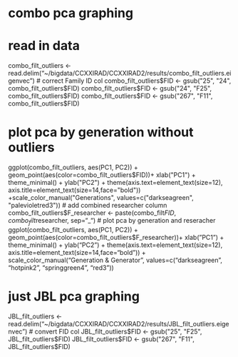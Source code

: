 # combo pca graphing
# read in data
combo_filt_outliers <- read.delim("~/bigdata/CCXXIRAD/CCXXIRAD2/results/combo_filt_outliers.eigenvec")
# correct Family ID col
combo_filt_outliers$FID <- gsub("25", "24", combo_filt_outliers$FID)
combo_filt_outliers$FID <- gsub("24", "F25", combo_filt_outliers$FID)
combo_filt_outliers$FID <- gsub("267", "F11", combo_filt_outliers$FID)

# plot pca by generation without outliers
ggplot(combo_filt_outliers, aes(PC1, PC2)) + geom_point(aes(color=combo_filt_outliers$FID))+ xlab("PC1") + theme_minimal() + ylab("PC2") + theme(axis.text=element_text(size=12), axis.title=element_text(size=14,face="bold")) +scale_color_manual("Generations", values=c("darkseagreen", "palevioletred3"))
# add combined researcher column
combo_filt_outliers$F_researcher <- paste(combo_filt$FID, combo_filt$researcher, sep="_")
# plot pca by generation and reseracher
ggplot(combo_filt_outliers, aes(PC1, PC2)) + geom_point(aes(color=combo_filt_outliers$F_researcher))+ xlab("PC1") + theme_minimal() + ylab("PC2") + theme(axis.text=element_text(size=12), axis.title=element_text(size=14,face="bold")) + scale_color_manual("Generation & Generator", values=c("darkseagreen", "hotpink2", "springgreen4", "red3"))

# just JBL pca graphing
JBL_filt_outliers <- read.delim("~/bigdata/CCXXIRAD/CCXXIRAD2/results/JBL_filt_outliers.eigenvec")
# convert FID col
JBL_filt_outliers$FID <- gsub("25", "F25", JBL_filt_outliers$FID)
JBL_filt_outliers$FID <- gsub("267", "F11", JBL_filt_outliers$FID)
